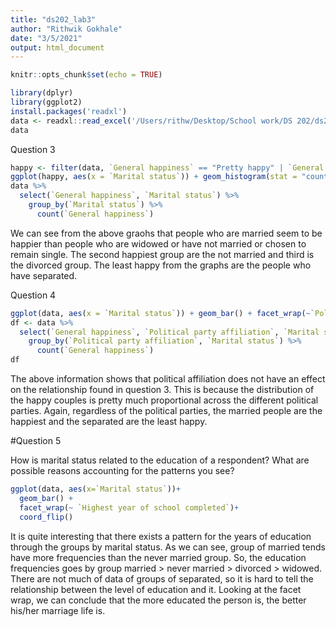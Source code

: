 ```yaml
---
title: "ds202_lab3"
author: "Rithwik Gokhale"
date: "3/5/2021"
output: html_document
---
```


```r
knitr::opts_chunk$set(echo = TRUE)
```

```r
library(dplyr)
library(ggplot2)
install.packages('readxl')
data <- readxl::read_excel('/Users/rithw/Desktop/School work/DS 202/ds202_lab3/GSS.xls')
data
```

Question 3
```r
happy <- filter(data, `General happiness` == "Pretty happy" | `General happiness` == "Very Happy")
ggplot(happy, aes(x = `Marital status`)) + geom_histogram(stat = "count")
data %>% 
  select(`General happiness`, `Marital status`) %>%
    group_by(`Marital status`) %>%
      count(`General happiness`)
```



We can see from the above graohs that people who are married seem to be happier than people who are widowed or have not married or chosen to remain single. The second happiest group are the not married and third is the divorced group. The least happy from the graphs are the people who have separated.

Question 4

```r
ggplot(data, aes(x = `Marital status`)) + geom_bar() + facet_wrap(~`Political party affiliation`) + coord_flip()
df <- data %>%
  select(`General happiness`, `Political party affiliation`, `Marital status`) %>%
    group_by(`Political party affiliation`, `Marital status`) %>%
      count(`General happiness`)
df
```



The above information shows that political affiliation does not have an effect on the relationship found in question 3. This is because the distribution of the happy couples is pretty much proportional across the different political parties. Again, regardless of the political parties, the married people are the happiest and the separated are the least happy. 

#Question 5 

How is marital status related to the education of a respondent? What are possible reasons accounting for the patterns you see?


```r
ggplot(data, aes(x=`Marital status`))+ 
  geom_bar() +
  facet_wrap(~ `Highest year of school completed`)+
  coord_flip()
```

It is quite interesting that there exists a pattern for the years of education through the groups by marital status. As we can see, group of married tends have more frequencies than the never married group. So, the education frequencies goes by group married > never married > divorced > widowed. There are not much of data of groups of separated, so it is hard to tell the relationship between the level of education and it. 
Looking at the facet wrap, we can conclude that the more educated the person is, the better his/her marriage life is. 